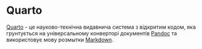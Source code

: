 # Quarto
[Quarto](https://quarto.org/) - це науково-технічна видавнича система з відкритим кодом, яка грунтується на універсальному конверторі документів [Pandoc](https://pandoc.org/) та використовує мову розмытки [Markdown](https://www.markdownguide.org/).